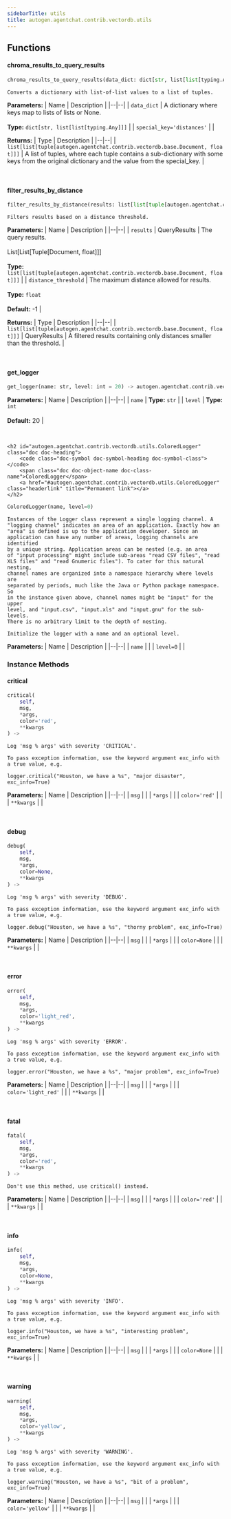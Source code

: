```yaml
---
sidebarTitle: utils
title: autogen.agentchat.contrib.vectordb.utils
---
```


## Functions

<code class="doc-symbol doc-symbol-heading doc-symbol-function"></code>
#### chroma_results_to_query_results
<a href="#autogen.agentchat.contrib.vectordb.utils..chroma_results_to_query_results" class="headerlink" title="Permanent link"></a>

```python
chroma_results_to_query_results(data_dict: dict[str, list[list[typing.Any]]], special_key='distances') -> list[list[tuple[autogen.agentchat.contrib.vectordb.base.Document, float]]]
```

    Converts a dictionary with list-of-list values to a list of tuples.

<b>Parameters:</b>
| Name | Description |
|--|--|
| `data_dict` | A dictionary where keys map to lists of lists or None.<br/><br/>**Type:** `dict[str, list[list[typing.Any]]]` |
| `special_key='distances'` |  |

<b>Returns:</b>
| Type | Description |
|--|--|
| `list[list[tuple[autogen.agentchat.contrib.vectordb.base.Document, float]]]` | A list of tuples, where each tuple contains a sub-dictionary with some keys from the original dictionary and the value from the special_key. |

<br />

<code class="doc-symbol doc-symbol-heading doc-symbol-function"></code>
#### filter_results_by_distance
<a href="#autogen.agentchat.contrib.vectordb.utils..filter_results_by_distance" class="headerlink" title="Permanent link"></a>

```python
filter_results_by_distance(results: list[list[tuple[autogen.agentchat.contrib.vectordb.base.Document, float]]], distance_threshold: float = -1) -> list[list[tuple[autogen.agentchat.contrib.vectordb.base.Document, float]]]
```

    Filters results based on a distance threshold.

<b>Parameters:</b>
| Name | Description |
|--|--|
| `results` | QueryResults | The query results.<br/><br/>List[List[Tuple[Document, float]]]<br/><br/>**Type:** `list[list[tuple[autogen.agentchat.contrib.vectordb.base.Document, float]]]` |
| `distance_threshold` | The maximum distance allowed for results.<br/><br/>**Type:** `float`<br/><br/>**Default:** -1 |

<b>Returns:</b>
| Type | Description |
|--|--|
| `list[list[tuple[autogen.agentchat.contrib.vectordb.base.Document, float]]]` | QueryResults \| A filtered results containing only distances smaller than the threshold. |

<br />

<code class="doc-symbol doc-symbol-heading doc-symbol-function"></code>
#### get_logger
<a href="#autogen.agentchat.contrib.vectordb.utils..get_logger" class="headerlink" title="Permanent link"></a>

```python
get_logger(name: str, level: int = 20) -> autogen.agentchat.contrib.vectordb.utils.ColoredLogger
```

    

<b>Parameters:</b>
| Name | Description |
|--|--|
| `name` | **Type:** `str` |
| `level` | **Type:** `int`<br/><br/>**Default:** 20 |

<br />

    <h2 id="autogen.agentchat.contrib.vectordb.utils.ColoredLogger" class="doc doc-heading">
        <code class="doc-symbol doc-symbol-heading doc-symbol-class"></code>
        <span class="doc doc-object-name doc-class-name">ColoredLogger</span>
        <a href="#autogen.agentchat.contrib.vectordb.utils.ColoredLogger" class="headerlink" title="Permanent link"></a>
    </h2>

```python
ColoredLogger(name, level=0)
```

    Instances of the Logger class represent a single logging channel. A
    "logging channel" indicates an area of an application. Exactly how an
    "area" is defined is up to the application developer. Since an
    application can have any number of areas, logging channels are identified
    by a unique string. Application areas can be nested (e.g. an area
    of "input processing" might include sub-areas "read CSV files", "read
    XLS files" and "read Gnumeric files"). To cater for this natural nesting,
    channel names are organized into a namespace hierarchy where levels are
    separated by periods, much like the Java or Python package namespace. So
    in the instance given above, channel names might be "input" for the upper
    level, and "input.csv", "input.xls" and "input.gnu" for the sub-levels.
    There is no arbitrary limit to the depth of nesting.
    
    Initialize the logger with a name and an optional level.

<b>Parameters:</b>
| Name | Description |
|--|--|
| `name` |  |
| `level=0` |  |

### Instance Methods

<code class="doc-symbol doc-symbol-heading doc-symbol-method"></code>
#### critical
<a href="#autogen.agentchat.contrib.vectordb.utils.ColoredLogger.critical" class="headerlink" title="Permanent link"></a>

```python
critical(
    self,
    msg,
    *args,
    color='red',
    **kwargs
) -> 
```

    Log 'msg % args' with severity 'CRITICAL'.
    
    To pass exception information, use the keyword argument exc_info with
    a true value, e.g.
    
    logger.critical("Houston, we have a %s", "major disaster", exc_info=True)

<b>Parameters:</b>
| Name | Description |
|--|--|
| `msg` |  |
| `*args` |  |
| `color='red'` |  |
| `**kwargs` |  |

<br />

<code class="doc-symbol doc-symbol-heading doc-symbol-method"></code>
#### debug
<a href="#autogen.agentchat.contrib.vectordb.utils.ColoredLogger.debug" class="headerlink" title="Permanent link"></a>

```python
debug(
    self,
    msg,
    *args,
    color=None,
    **kwargs
) -> 
```

    Log 'msg % args' with severity 'DEBUG'.
    
    To pass exception information, use the keyword argument exc_info with
    a true value, e.g.
    
    logger.debug("Houston, we have a %s", "thorny problem", exc_info=True)

<b>Parameters:</b>
| Name | Description |
|--|--|
| `msg` |  |
| `*args` |  |
| `color=None` |  |
| `**kwargs` |  |

<br />

<code class="doc-symbol doc-symbol-heading doc-symbol-method"></code>
#### error
<a href="#autogen.agentchat.contrib.vectordb.utils.ColoredLogger.error" class="headerlink" title="Permanent link"></a>

```python
error(
    self,
    msg,
    *args,
    color='light_red',
    **kwargs
) -> 
```

    Log 'msg % args' with severity 'ERROR'.
    
    To pass exception information, use the keyword argument exc_info with
    a true value, e.g.
    
    logger.error("Houston, we have a %s", "major problem", exc_info=True)

<b>Parameters:</b>
| Name | Description |
|--|--|
| `msg` |  |
| `*args` |  |
| `color='light_red'` |  |
| `**kwargs` |  |

<br />

<code class="doc-symbol doc-symbol-heading doc-symbol-method"></code>
#### fatal
<a href="#autogen.agentchat.contrib.vectordb.utils.ColoredLogger.fatal" class="headerlink" title="Permanent link"></a>

```python
fatal(
    self,
    msg,
    *args,
    color='red',
    **kwargs
) -> 
```

    Don't use this method, use critical() instead.

<b>Parameters:</b>
| Name | Description |
|--|--|
| `msg` |  |
| `*args` |  |
| `color='red'` |  |
| `**kwargs` |  |

<br />

<code class="doc-symbol doc-symbol-heading doc-symbol-method"></code>
#### info
<a href="#autogen.agentchat.contrib.vectordb.utils.ColoredLogger.info" class="headerlink" title="Permanent link"></a>

```python
info(
    self,
    msg,
    *args,
    color=None,
    **kwargs
) -> 
```

    Log 'msg % args' with severity 'INFO'.
    
    To pass exception information, use the keyword argument exc_info with
    a true value, e.g.
    
    logger.info("Houston, we have a %s", "interesting problem", exc_info=True)

<b>Parameters:</b>
| Name | Description |
|--|--|
| `msg` |  |
| `*args` |  |
| `color=None` |  |
| `**kwargs` |  |

<br />

<code class="doc-symbol doc-symbol-heading doc-symbol-method"></code>
#### warning
<a href="#autogen.agentchat.contrib.vectordb.utils.ColoredLogger.warning" class="headerlink" title="Permanent link"></a>

```python
warning(
    self,
    msg,
    *args,
    color='yellow',
    **kwargs
) -> 
```

    Log 'msg % args' with severity 'WARNING'.
    
    To pass exception information, use the keyword argument exc_info with
    a true value, e.g.
    
    logger.warning("Houston, we have a %s", "bit of a problem", exc_info=True)

<b>Parameters:</b>
| Name | Description |
|--|--|
| `msg` |  |
| `*args` |  |
| `color='yellow'` |  |
| `**kwargs` |  |

<br />